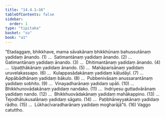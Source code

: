 ```yaml
---
title: "14.4.1–16"
tableOfContents: false
sidebar:
  order: 1
type: "tipitaka"
basket: "su"
book: "a1"
---
```



<DynamicBreadcrumb />

<Division number="219" book="a1" bookNo="15" page="25">

<Paragraph number="305" book="a1">
“Etadaggaṃ, bhikkhave, mama sāvakānaṃ bhikkhūnaṃ bahussutānaṃ yadidaṃ ānando. (1)
</Paragraph>

</Division>
<Division number="220" book="a1" bookNo="15" page="25">

<Paragraph number="306" book="a1">
…  Satimantānaṃ yadidaṃ ānando. (2)
</Paragraph>

</Division>
<Division number="221" book="a1" bookNo="15" page="25">

<Paragraph number="307" book="a1">
…  Gatimantānaṃ yadidaṃ ānando. (3)
</Paragraph>

</Division>
<Division number="222" book="a1" bookNo="15" page="25">

<Paragraph number="308" book="a1">
…  Dhitimantānaṃ yadidaṃ ānando. (4)
</Paragraph>

</Division>
<Division number="223" book="a1" bookNo="15" page="25">

<Paragraph number="309" book="a1">
…  Upaṭṭhākānaṃ yadidaṃ ānando. (5)
</Paragraph>

</Division>
<Division number="224" book="a1" bookNo="15" page="25">

<Paragraph number="310" book="a1">
…  Mahāparisānaṃ yadidaṃ uruvelakassapo. (6)
</Paragraph>

</Division>
<Division number="225" book="a1" bookNo="15" page="25">

<Paragraph number="311" book="a1">
…  Kulappasādakānaṃ yadidaṃ kāḷudāyī. (7)
</Paragraph>

</Division>
<Division number="226" book="a1" bookNo="15" page="25">

<Paragraph number="312" book="a1">
…  Appābādhānaṃ yadidaṃ bākulo. (8)
</Paragraph>

</Division>
<Division number="227" book="a1" bookNo="15" page="25">

<Paragraph number="313" book="a1">
…  Pubbenivāsaṃ anussarantānaṃ yadidaṃ sobhito. (9)
</Paragraph>

</Division>
<Division number="228" book="a1" bookNo="15" page="25">

<Paragraph number="314" book="a1">
…  Vinayadharānaṃ yadidaṃ upāli. (10)
</Paragraph>

</Division>
<Division number="229" book="a1" bookNo="15" page="26">

<Paragraph number="315" book="a1">
…  Bhikkhunovādakānaṃ yadidaṃ nandako. (11)
</Paragraph>

</Division>
<Division number="230" book="a1" bookNo="15" page="26">

<Paragraph number="316" book="a1">
…  Indriyesu guttadvārānaṃ yadidaṃ nando. (12)
</Paragraph>

</Division>
<Division number="231" book="a1" bookNo="15" page="26">

<Paragraph number="317" book="a1">
…  Bhikkhuovādakānaṃ yadidaṃ mahākappino. (13)
</Paragraph>

</Division>
<Division number="232" book="a1" bookNo="15" page="26">

<Paragraph number="318" book="a1">
…  Tejodhātukusalānaṃ yadidaṃ sāgato. (14)
</Paragraph>

</Division>
<Division number="233" book="a1" bookNo="15" page="26">

<Paragraph number="319" book="a1">
…  Paṭibhāneyyakānaṃ yadidaṃ rādho. (15)
</Paragraph>

</Division>
<Division number="234" book="a1" bookNo="15" page="26">

<Paragraph number="320" book="a1">
…  Lūkhacīvaradharānaṃ yadidaṃ mogharājā”ti. (16)

</Paragraph>
</Division>

<Paragraph number="321" type="center" book="a1">
Vaggo catuttho.
</Paragraph>